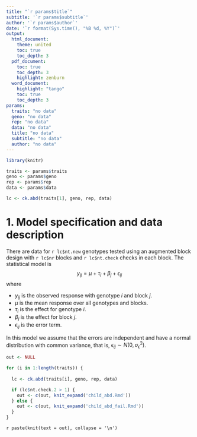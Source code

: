 ```yaml
---
title: "`r params$title`"
subtitle: '`r params$subtitle`'
author: '`r params$author`'
date: '`r format(Sys.time(), "%B %d, %Y")`'
output: 
  html_document:
    theme: united
    toc: true
    toc_depth: 3
  pdf_document:
    toc: true
    toc_depth: 3
    highlight: zenburn
  word_document:
    highlight: "tango"
    toc: true
    toc_depth: 3
params: 
  traits: "no data"
  geno: "no data"
  rep: "no data"
  data: "no data"
  title: "no data"
  subtitle: "no data"
  author: "no data"
---
```


```r
library(knitr)

traits <- params$traits
geno <- params$geno
rep <- params$rep
data <- params$data

lc <- ck.abd(traits[1], geno, rep, data)
```

# 1. Model specification and data description

There are data for `r lc$nt.new` genotypes tested using an augmented block design with `r lc$nr` blocks and `r lc$nt.check` checks in each block. The statistical model is
$$
y_{ij} = \mu + \tau_i + \beta_j + \epsilon_{ij}
$$
where

* $y_{ij}$ is the observed response with genotype $i$ and block $j$.
* $\mu$ is the mean response over all genotypes and blocks.
* $\tau_i$ is the effect for genotype $i$.
* $\beta_j$ is the effect for block $j$.
* $\epsilon_{ij}$ is the error term.

In this model we assume that the errors are independent and have a normal distribution with common variance, that is, $\epsilon_{ij} \sim N(0,\sigma_{\epsilon}^2)$.

```r
out <- NULL

for (i in 1:length(traits)) {
  
  lc <- ck.abd(traits[i], geno, rep, data)

  if (lc$nt.check.2 > 1) {
    out <- c(out, knit_expand('child_abd.Rmd'))
  } else {
    out <- c(out, knit_expand('child_abd_fail.Rmd'))
  }
}
```

`r paste(knit(text = out), collapse = '\n')`
